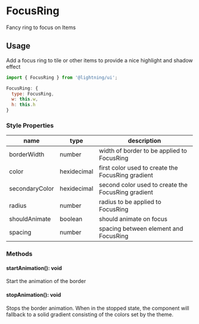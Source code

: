 
# FocusRing

Fancy ring to focus on Items

## Usage

Add a focus ring to tile or other items to provide a nice highlight
and shadow effect

```js
import { FocusRing } from '@lightning/ui';

FocusRing: {
  type: FocusRing,
  w: this.w,
  h: this.h
}
```

<Canvas>
  <Story id="elements-focusring--basic" />
</Canvas>

### Style Properties

| name           | type        | description                                        |
| -------------- | ----------- | -------------------------------------------------- |
| borderWidth    | number      | width of border to be applied to FocusRing         |
| color          | hexidecimal | first color used to create the FocusRing gradient  |
| secondaryColor | hexidecimal | second color used to create the FocusRing gradient |
| radius         | number      | radius to be applied to FocusRing                  |
| shouldAnimate  | boolean     | should animate on focus                            |
| spacing        | number      | spacing between element and FocusRing              | 

### Methods

#### startAnimation(): void

Start the animation of the border

#### stopAnimation(): void

Stops the border animation. When in the stopped state, the component will fallback to a solid gradient consisting of the colors set by the theme.
